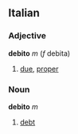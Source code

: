 ==Italian==
===Adjective===
'''debito''' ''m'' (''f'' debita)
#[[due]], [[proper]]
===Noun===
'''debito''' ''m''
#[[debt]]